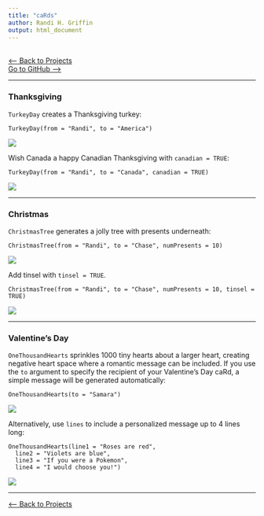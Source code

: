 ```yaml
---
title: "caRds"
author: Randi H. Griffin
output: html_document
---
```


<br>
[<-- Back to Projects](../projects.html)
<br>
<a target="_blank" href="https://github.com/rgriff23/caRds">Go to GitHub --></a>

___

### Thanksgiving

`TurkeyDay` creates a Thanksgiving turkey:

```
TurkeyDay(from = "Randi", to = "America")
```

![](./caRds/Turkey.png)

Wish Canada a happy Canadian Thanksgiving with `canadian = TRUE`:

```
TurkeyDay(from = "Randi", to = "Canada", canadian = TRUE)
```

![](./caRds/TurkeyCanada.png)

___

### Christmas

`ChristmasTree` generates a jolly tree with presents underneath:

```
ChristmasTree(from = "Randi", to = "Chase", numPresents = 10)
```

![](./caRds/ChristmasTree.png)

Add tinsel with `tinsel = TRUE`. 

```
ChristmasTree(from = "Randi", to = "Chase", numPresents = 10, tinsel = TRUE)
```

![](./caRds/ChristmasTreeGaudy.png)

___

### Valentine's Day

`OneThousandHearts` sprinkles 1000 tiny hearts about a larger heart, creating negative heart space where a romantic message can be included. If you use the `to` argument to specify the recipient of your Valentine's Day caRd, a simple message will be generated automatically:

```
OneThousandHearts(to = "Samara")
```

![](./caRds/OneThousandHearts.png)

Alternatively, use `lines` to include a personalized message up to 4 lines long:

```
OneThousandHearts(line1 = "Roses are red", 
  line2 = "Violets are blue", 
  line3 = "If you were a Pokemon", 
  line4 = "I would choose you!")
```

![](./caRds/OneThousandHeartsPoem.png)

___

[<-- Back to Projects](http://rgriff23.github.io/projects.html)

